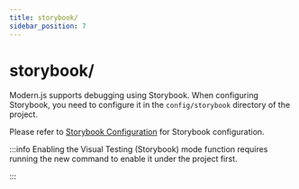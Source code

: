```yaml
---
title: storybook/
sidebar_position: 7
---
```

# storybook/

Modern.js supports debugging using Storybook. When configuring Storybook, you need to configure it in the `config/storybook` directory of the project.

Please refer to [Storybook Configuration](https://storybook.js.org/docs/react/configure/overview) for Storybook configuration.

:::info
Enabling the Visual Testing (Storybook) mode function requires running the new command to enable it under the project first.

:::
